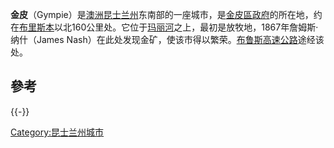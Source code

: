 {{Infobox Australian place
| type         = city
| name         = 金皮
| state        = qld
| image        =Gympie Town Hall, 2015.jpg
| caption      = 金皮市政廳 (2015年攝)
| postcode     = 4570
| coordinates  = {{coord|-26.19|152.6655|type:city_region:AU-QLD|display=inline,title|name=Gympie (town centre)}}
| pushpin_label_position = left
| pop          = 21599
| pop_year     = 2018
| pop_footnotes = <ref name=ABSSUA>{{cite web|title=3218.0 – Regional Population Growth, Australia, 2017–18: Population Estimates by Significant Urban Area, 2008 to 2018|url=http://www.abs.gov.au/AUSSTATS/abs@.nsf/DetailsPage/3218.02017-18|website=Australian Bureau of Statistics|publisher=[[Australian_Bureau_of_Statistics|Australian Bureau of Statistics]]|date=27 March 2019|accessdate=25 October 2019|archive-url=https://web.archive.org/web/20190327110730/http://www.abs.gov.au/AUSSTATS/abs@.nsf/DetailsPage/3218.02017-18|archive-date=27 March 2019}} Estimated resident population, 30 June 2018.</ref>
| poprank      =
| density      =
| est          = 1867
| area         = 69.3
| area_footnotes =  <ref name="ABSSUAProf">{{cite web|title=2011 Census Community Profiles: Gympie|url=http://www.censusdata.abs.gov.au/census_services/getproduct/census/2011/communityprofile/3007|website=ABS Census|publisher=[[Australian_Bureau_of_Statistics|Australian Bureau of Statistics]]|accessdate=15 September 2016|archiveurl=https://web.archive.org/web/20180419161356/http://www.censusdata.abs.gov.au/census_services/getproduct/census/2011/communityprofile/3007|archivedate=19 April 2018}}</ref> (2011 urban)
| lga          = [[金皮區政府|金皮區政府]]
| stategov     = {{le|金皮選舉區|Electoral district of Gympie}}
| fedgov       = [[懷德灣_(澳大利亞國會選區)|懷德灣]]
| dist1        = 170.7
| location1    = Brisbane
| mintemp      = 13.6
| maxtemp      = 27.1
| rainfall     = 1132.9
| near-n              = [[Araluen,_Queensland|Araluen]]
| near-ne             = [[Victory_Heights,_Queensland|Victory Heights]]
| near-e              = [[Victory_Heights,_Queensland|Victory Heights]]
| near-se             = [[Monkland,_Queensland|Monkland]]
| near-s              = [[Monkland,_Queensland|Monkland]]
| near-sw             = [[Southside,_Queensland|Southside]]
| near-w              = [[Widgee_Crossing_North,_Queensland|Widgee Crossing North]]
| near-nw             = [[Two_Mile,_Queensland|Two Mile]]
}}
'''金皮'''（Gympie）是[[澳洲|澳洲]][[昆士兰州|昆士兰州]]东南部的一座城市，是[[金皮區政府|金皮區政府]]的所在地，约在[[布里斯本|布里斯本]]以北160公里处。它位于[[玛丽河|玛丽河]]之上，最初是放牧地，1867年詹姆斯·纳什（James Nash）在此处发现金矿，使该市得以繁荣。[[布鲁斯高速公路|布鲁斯高速公路]]途经该处。

==參考==
{{reflist}}

[[Category:昆士兰州城市|Category:昆士兰州城市]]
{{-}}
{{澳大利亚小作品}}